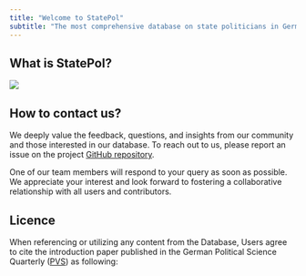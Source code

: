 ```yaml
---
title: "Welcome to StatePol"
subtitle: "The most comprehensive database on state politicians in Germany!"
---
```


## What is StatePol?

![](images/datensatz_struktur.png){fig-align="center"}

## How to contact us?
We deeply value the feedback, questions, and insights from our community and those interested in our database. To reach out to us, please report an issue on the project [GitHub repository](https://github.com/StatePol/Database/issues/new).

One of our team members will respond to your query as soon as possible. We appreciate your interest and look forward to fostering a collaborative relationship with all users and contributors.

## Licence

When referencing or utilizing any content from the Database, Users agree to cite the introduction paper published in the German Political Science Quarterly ([PVS](https://www.springer.com/journal/11615)) as following:



